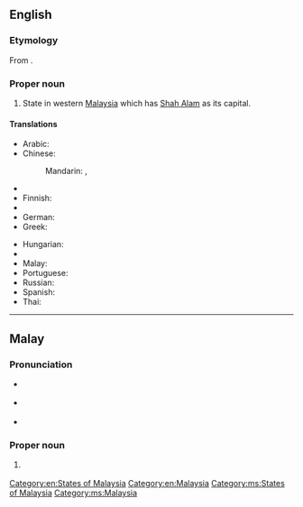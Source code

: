 ==English==
{{wikipedia}}

===Etymology===
From {{etyl|ms}} {{term|Selangor|lang=ms}}.

===Proper noun===
{{en-proper noun}}

# State in western [[Malaysia]] which has [[Shah Alam]] as its capital.

====Translations====
{{trans-top|western Malaysian state}}
* Arabic: {{t-|ar|سلانغور دار الإحسان|f|tr=salanghur darul-’eHsaan}}
* Chinese:
*: Mandarin: {{t-|cmn|雪蘭莪|sc=Hani}}, {{t-|cmn|雪兰莪|tr=Xuělán'é|sc=Hani}}
* {{trreq|nl}}
* Finnish: {{t-|fi|Selangor}}
* {{trreq|fr}}
* German: {{t-|de|Selangor}}
* Greek: {{t-|el|Σελανγκόρ|f|tr=Selangór}}
{{trans-mid}}
* Hungarian: {{t-|hu|Selangor}}
* {{trreq|ja}}
* Malay: {{t-|ms|Selangor}}
* Portuguese: {{t|pt|Selangor}}
* Russian: {{t-|ru|Селангор|m|tr=S'elángor}}
* Spanish: {{t-|es|Selangor}}
* Thai: {{t-|th|สลังงอร์|tr=sàlăngngor}}
{{trans-bottom}}

[[Category:en:States of Malaysia]]
[[Category:en:Malaysia]]

----

==Malay==

===Pronunciation===
* {{a|Johor-Selangor}} {{IPA|/səlaŋo(r)/|lang=ms}}
* {{a|Riau-Lingga}} {{IPA|/səlaŋʊ(r)/|lang=ms}}
* {{rhymes|aŋo(r)|ŋo(r)|o(r)|lang=ms}}

===Proper noun===
{{head|ms|proper noun}}

# {{l|en|Selangor}} {{qualifier|western Malaysian state}}

[[Category:ms:States of Malaysia]]
[[Category:ms:Malaysia]]